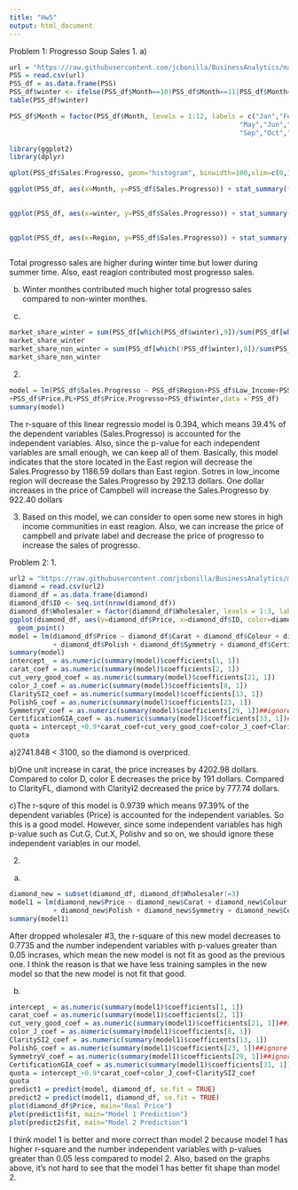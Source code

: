 ```yaml
---
title: "Hw5"
output: html_document
---
```


Problem 1: Progresso Soup Sales
1.
a)
```r
url = "https://raw.githubusercontent.com/jcbonilla/BusinessAnalytics/master/BAData/Progresso_Soup.csv"
PSS = read.csv(url)
PSS_df = as.data.frame(PSS)
PSS_df$winter <- ifelse(PSS_df$Month==10|PSS_df$Month==11|PSS_df$Month==12|PSS_df$Month==1|PSS_df$Month==2,as.logical(1), as.logical(0))
table(PSS_df$winter)

PSS_df$Month = factor(PSS_df$Month, levels = 1:12, labels = c("Jan","Feb","Mar","Apr",
                                                          "May","Jun","Jul","Aug",
                                                          "Sep","Oct","Nov","Dec"))

library(ggplot2)
library(dplyr)

qplot(PSS_df$Sales.Progresso, geom="histogram", binwidth=100,xlim=c(0,10000))

ggplot(PSS_df, aes(x=Month, y=PSS_df$Sales.Progresso)) + stat_summary(fun.y="sum"
                                                                            , geom="bar")

ggplot(PSS_df, aes(x=winter, y=PSS_df$Sales.Progresso)) + stat_summary(fun.y="sum"
                                                                            , geom="bar")

ggplot(PSS_df, aes(x=Region, y=PSS_df$Sales.Progresso)) + stat_summary(fun.y="sum"
                                                                            , geom="bar")
```
Total progresso sales are higher during winter time but lower during summer time. Also, east reagion contributed most progresso sales.

b) Winter monthes contributed much higher total progresso sales compared to non-winter monthes.

c)
```r
market_share_winter = sum(PSS_df[which(PSS_df$winter),9])/sum(PSS_df[which(PSS_df$winter),10])
market_share_winter
market_share_non_winter = sum(PSS_df[which(!PSS_df$winter),9])/sum(PSS_df[which(!PSS_df$winter),10])
market_share_non_winter
```

2.
```r
model = lm(PSS_df$Sales.Progresso ~ PSS_df$Region+PSS_df$Low_Income+PSS_df$High_Income+PSS_df$Price.Campbell
+PSS_df$Price.PL+PSS_df$Price.Progresso+PSS_df$winter,data = PSS_df)
summary(model)
```
The r-square of this linear regressio model is 0.394, which means 39.4% of the dependent variables (Sales.Progresso) is accounted for the 
independent variables.
Also, since the p-value for each independent variables are small enough, we can keep all of them.
Basically, this model indicates that the store located in the East region will decrease the Sales.Progresso by 1186.59 dollars than East
region. Sotres in low_income region will decrease the Sales.Progresso by 292.13 dollars. One dollar increases in the price of Campbell will increase the Sales.Progresso by 922.40 dollars

3.
Based on this model, we can consider to open some new stores in high income communities in east reagion. Also, we can increase the price of campbell and private label and decrease the price of progresso to increase the sales of progresso.


Problem 2:
1.
```r
url2 = "https://raw.githubusercontent.com/jcbonilla/BusinessAnalytics/master/BAData/Diamonds.csv"
diamond = read.csv(url2)
diamond_df = as.data.frame(diamond)
diamond_df$ID <- seq.int(nrow(diamond_df))
diamond_df$Wholesaler = factor(diamond_df$Wholesaler, levels = 1:3, labels = c("1","2","3"))
ggplot(diamond_df, aes(y=diamond_df$Price, x=diamond_df$ID, color=diamond_df$Wholesaler)) + 
  geom_point()
model = lm(diamond_df$Price ~ diamond_df$Carat + diamond_df$Colour + diamond_df$Clarity + diamond_df$Cut.
           + diamond_df$Polish + diamond_df$Symmetry + diamond_df$Certification, data = diamond_df)
summary(model)
intercept_ = as.numeric(summary(model)$coefficients[1, 1])
carat_coef = as.numeric(summary(model)$coefficients[2, 1])
cut_very_good_coef = as.numeric(summary(model)$coefficients[21, 1])
color_J_coef = as.numeric(summary(model)$coefficients[8, 1])
ClaritySI2_coef = as.numeric(summary(model)$coefficients[13, 1])
PolishG_coef = as.numeric(summary(model)$coefficients[23, 1])
SymmetryV_coef = as.numeric(summary(model)$coefficients[29, 1])##ignore this due to p-value > 0.05
CertificationGIA_coef = as.numeric(summary(model)$coefficients[33, 1])##ignore this due to p-value > 0.05
quota = intercept_+0.9*carat_coef+cut_very_good_coef+color_J_coef+ClaritySI2_coef+PolishG_coef
quota
```
a)2741.848 < 3100, so the diamond is overpriced.

b)One unit increase in carat, the price increases by 4202.98 dollars. 
Compared to color D, color E decreases the price by 191 dollars.
Compared to ClarityFL, diamond with ClarityI2 decreased the price by 777.74 dollars.

c)The r-squre of this model is 0.9739 which means 97.39% of the dependent variables (Price) is accounted for the independent variables. So this is a good model. However, since some independent variables has high p-value such as Cut.G, Cut.X, Polishv and so on, we should ignore these independent variables in our model.

2.
a)
```r
diamond_new = subset(diamond_df, diamond_df$Wholesaler!=3)
model1 = lm(diamond_new$Price ~ diamond_new$Carat + diamond_new$Colour + diamond_new$Clarity + diamond_new$Cut.
           + diamond_new$Polish + diamond_new$Symmetry + diamond_new$Certification, data = diamond_new)
summary(model1)
```

After dropped wholesaler #3, the r-square of this new model decreases to 0.7735 and the number independent variables with p-values greater than 0.05 incrases, which mean the new model is not fit as good as the previous one. I think the reason is that we have less training samples in the new model so that the new model is not fit that good.

b)
```r
intercept_ = as.numeric(summary(model1)$coefficients[1, 1])
carat_coef = as.numeric(summary(model1)$coefficients[2, 1])
cut_very_good_coef = as.numeric(summary(model1)$coefficients[21, 1])##ignore this due to p-value > 0.05
color_J_coef = as.numeric(summary(model1)$coefficients[8, 1])
ClaritySI2_coef = as.numeric(summary(model1)$coefficients[13, 1])
PolishG_coef = as.numeric(summary(model1)$coefficients[23, 1])##ignore this due to p-value > 0.05
SymmetryV_coef = as.numeric(summary(model1)$coefficients[29, 1])##ignore this due to p-value > 0.05
CertificationGIA_coef = as.numeric(summary(model1)$coefficients[31, 1])##ignore this due to p-value > 0.05
quota = intercept_+0.9*carat_coef+color_J_coef+ClaritySI2_coef
quota
predict1 = predict(model, diamond_df, se.fit = TRUE)
predict2 = predict(model1, diamond_df, se.fit = TRUE)
plot(diamond_df$Price, main="Real Price")
plot(predict1$fit, main="Model 1 Prediction")
plot(predict2$fit, main="Model 2 Prediction")

```

I think model 1 is better and more correct than model 2 because model 1 has higher r-square and the number independent variables with p-values greater than 0.05 less compared to model 2. Also, based on the graphs above, it's not hard to see that the model 1 has better fit shape than model 2.